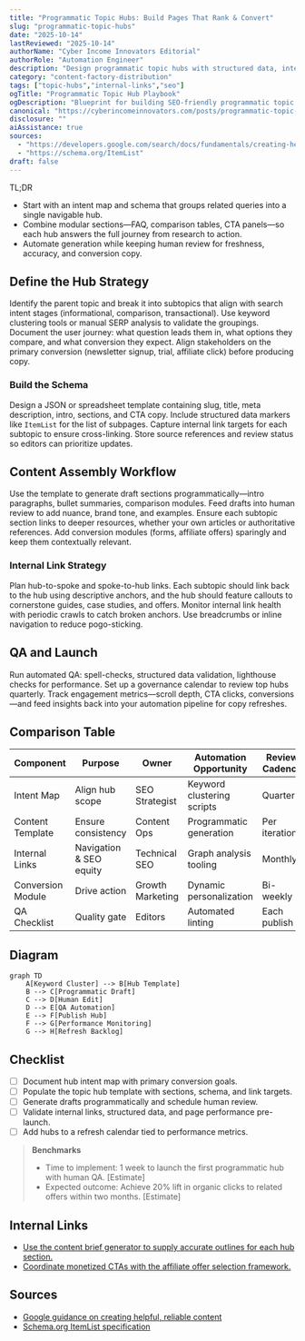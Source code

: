 ```yaml
---
title: "Programmatic Topic Hubs: Build Pages That Rank & Convert"
slug: "programmatic-topic-hubs"
date: "2025-10-14"
lastReviewed: "2025-10-14"
authorName: "Cyber Income Innovators Editorial"
authorRole: "Automation Engineer"
description: "Design programmatic topic hubs with structured data, internal links, and conversion cues that satisfy both users and search."
category: "content-factory-distribution"
tags: ["topic-hubs","internal-links","seo"]
ogTitle: "Programmatic Topic Hub Playbook"
ogDescription: "Blueprint for building SEO-friendly programmatic topic hubs."
canonical: "https://cyberincomeinnovators.com/posts/programmatic-topic-hubs"
disclosure: ""
aiAssistance: true
sources:
  - "https://developers.google.com/search/docs/fundamentals/creating-helpful-content"
  - "https://schema.org/ItemList"
draft: false
---
```


TL;DR
- Start with an intent map and schema that groups related queries into a single navigable hub.
- Combine modular sections—FAQ, comparison tables, CTA panels—so each hub answers the full journey from research to action.
- Automate generation while keeping human review for freshness, accuracy, and conversion copy.

## Define the Hub Strategy
Identify the parent topic and break it into subtopics that align with search intent stages (informational, comparison, transactional). Use keyword clustering tools or manual SERP analysis to validate the groupings. Document the user journey: what question leads them in, what options they compare, and what conversion they expect. Align stakeholders on the primary conversion (newsletter signup, trial, affiliate click) before producing copy.

### Build the Schema
Design a JSON or spreadsheet template containing slug, title, meta description, intro, sections, and CTA copy. Include structured data markers like `ItemList` for the list of subpages. Capture internal link targets for each subtopic to ensure cross-linking. Store source references and review status so editors can prioritize updates.

## Content Assembly Workflow
Use the template to generate draft sections programmatically—intro paragraphs, bullet summaries, comparison modules. Feed drafts into human review to add nuance, brand tone, and examples. Ensure each subtopic section links to deeper resources, whether your own articles or authoritative references. Add conversion modules (forms, affiliate offers) sparingly and keep them contextually relevant.

### Internal Link Strategy
Plan hub-to-spoke and spoke-to-hub links. Each subtopic should link back to the hub using descriptive anchors, and the hub should feature callouts to cornerstone guides, case studies, and offers. Monitor internal link health with periodic crawls to catch broken anchors. Use breadcrumbs or inline navigation to reduce pogo-sticking.

## QA and Launch
Run automated QA: spell-checks, structured data validation, lighthouse checks for performance. Set up a governance calendar to review top hubs quarterly. Track engagement metrics—scroll depth, CTA clicks, conversions—and feed insights back into your automation pipeline for copy refreshes.

## Comparison Table
| Component | Purpose | Owner | Automation Opportunity | Review Cadence |
| --- | --- | --- | --- | --- |
| Intent Map | Align hub scope | SEO Strategist | Keyword clustering scripts | Quarterly |
| Content Template | Ensure consistency | Content Ops | Programmatic generation | Per iteration |
| Internal Links | Navigation & SEO equity | Technical SEO | Graph analysis tooling | Monthly |
| Conversion Module | Drive action | Growth Marketing | Dynamic personalization | Bi-weekly |
| QA Checklist | Quality gate | Editors | Automated linting | Each publish |

## Diagram
```mermaid
graph TD
    A[Keyword Cluster] --> B[Hub Template]
    B --> C[Programmatic Draft]
    C --> D[Human Edit]
    D --> E[QA Automation]
    E --> F[Publish Hub]
    F --> G[Performance Monitoring]
    G --> H[Refresh Backlog]
```

## Checklist
- [ ] Document hub intent map with primary conversion goals.
- [ ] Populate the topic hub template with sections, schema, and link targets.
- [ ] Generate drafts programmatically and schedule human review.
- [ ] Validate internal links, structured data, and page performance pre-launch.
- [ ] Add hubs to a refresh calendar tied to performance metrics.

> **Benchmarks**
> - Time to implement: 1 week to launch the first programmatic hub with human QA. [Estimate]
> - Expected outcome: Achieve 20% lift in organic clicks to related offers within two months. [Estimate]

## Internal Links
- [Use the content brief generator to supply accurate outlines for each hub section.](../content-factory-distribution/content-brief-generator.mdx)
- [Coordinate monetized CTAs with the affiliate offer selection framework.](../monetization-analytics/affiliate-offers-that-fit.mdx)

## Sources
- [Google guidance on creating helpful, reliable content](https://developers.google.com/search/docs/fundamentals/creating-helpful-content)
- [Schema.org ItemList specification](https://schema.org/ItemList)
